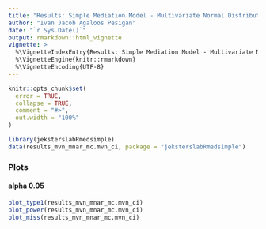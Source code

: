 ```yaml
---
title: "Results: Simple Mediation Model - Multivariate Normal Distribution - Data Missing Not at Random - Monte Carlo Method Confidence Intervals Structural Equation Modeling with Full Information Maximum Likelihood Parameter Estimates and Standard Errors"
author: "Ivan Jacob Agaloos Pesigan"
date: "`r Sys.Date()`"
output: rmarkdown::html_vignette
vignette: >
  %\VignetteIndexEntry{Results: Simple Mediation Model - Multivariate Normal Distribution - Data Missing Not at Random - Monte Carlo Method Confidence Intervals Structural Equation Modeling with Full Information Maximum Likelihood Parameter Estimates and Standard Errors}
  %\VignetteEngine{knitr::rmarkdown}
  %\VignetteEncoding{UTF-8}
---
```


```r
knitr::opts_chunk$set(
  error = TRUE,
  collapse = TRUE,
  comment = "#>",
  out.width = "100%"
)
```

```r
library(jeksterslabRmedsimple)
data(results_mvn_mnar_mc.mvn_ci, package = "jeksterslabRmedsimple")
```

### Plots

#### alpha 0.05

```r
plot_type1(results_mvn_mnar_mc.mvn_ci)
plot_power(results_mvn_mnar_mc.mvn_ci)
plot_miss(results_mvn_mnar_mc.mvn_ci)
```
